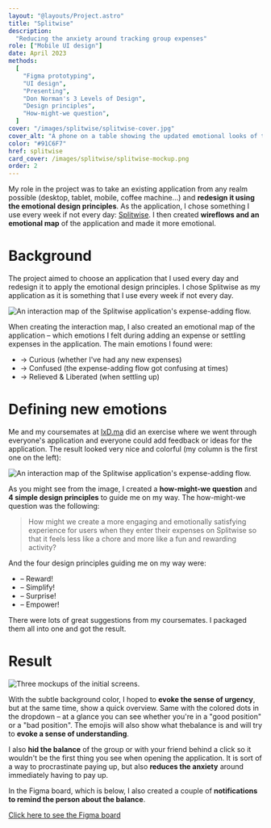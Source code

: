 ```yaml
---
layout: "@layouts/Project.astro"
title: "Splitwise"
description:
  "Reducing the anxiety around tracking group expenses"
role: ["Mobile UI design"]
date: April 2023
methods:
  [
    "Figma prototyping",
    "UI design",
    "Presenting",
    "Don Norman's 3 Levels of Design",
    "Design principles",
    "How-might-we question",
  ]
cover: "/images/splitwise/splitwise-cover.jpg"
cover_alt: "A phone on a table showing the updated emotional looks of the Splitwise application."
color: "#91C6F7"
href: splitwise
card_cover: /images/splitwise/splitwise-mockup.png
order: 2
---
```


My role in the project was to take an existing application from any realm possible (desktop, tablet, mobile, coffee machine…) and **redesign it using the emotional design principles**. As the application, I chose something I use every week if not every day: [Splitwise](https://www.splitwise.com/). I then created **wireflows and an emotional map** of the application and made it more emotional.

# Background

The project aimed to choose an application that I used every day and redesign it to apply the emotional design principles. I chose Splitwise as my application as it is something that I use every week if not every day.

<img
  src="/images/splitwise/interaction-map.jpg"
  alt="An interaction map of the Splitwise application's expense-adding
  flow."
  class="full-height"
/>

When creating the interaction map, I also created an emotional map of the application – which emotions I felt during adding an expense or settling expenses in the application. The main emotions I found were:

- → Curious (whether I've had any new expenses)
- → Confused (the expense-adding flow got confusing at times)
- → Relieved & Liberated (when settling up)

# Defining new emotions

Me and my coursemates at [IxD.ma](https://ixd.ma/) did an exercise where we went through everyone's application and everyone could add feedback or ideas for the application. The result looked very nice and colorful (my column is the first one on the left):

<img
  src="/images/splitwise/ideation.jpg"
  class="full-height"
  alt="An interaction map of the Splitwise application's expense-adding flow."
/>

As you might see from the image, I created a **how-might-we question** and **4 simple design principles** to guide me on my way. The how-might-we question was the following:

> How might we create a more engaging and emotionally satisfying experience for users when they enter their expenses on Splitwise so that it feels less like a chore and more like a fun and rewarding activity?

And the four design principles guiding me on my way were:

- – Reward!
- – Simplify!
- – Surprise!
- – Empower!

There were lots of great suggestions from my coursemates. I packaged them all into one and got the result.

# Result

![Three mockups of the initial screens.](/images/splitwise/mockups.png)

With the subtle background color, I hoped to **evoke the sense of urgency**, but at the same time, show a quick overview. Same with the colored dots in the dropdown – at a glance you can see whether you're in a "good position" or a "bad position". The emojis will also show what thebalance is and will try to **evoke a sense of understanding**.

I also **hid the balance** of the group or with your friend behind a click so it wouldn't be the first thing you see when opening the application. It is sort of a way to procrastinate paying up, but also **reduces the anxiety** around immediately having to pay up.

In the Figma board, which is below, I also created a couple of **notifications to remind the person about the balance**.

[Click here to see the Figma board](https://www.figma.com/file/JismZDZU1DWrYsUFiwXJxD/Splitwise-Redesign?type=design&node-id=37%3A139&mode=design&t=OWWv8CNqTUBVPysl-1)
